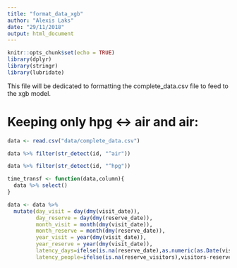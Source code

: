 ```yaml
---
title: "format_data_xgb"
author: "Alexis Laks"
date: "29/11/2018"
output: html_document
---
```


```r
knitr::opts_chunk$set(echo = TRUE)
library(dplyr)
library(stringr)
library(lubridate)
```

This file will be dedicated to formatting the complete_data.csv file to feed to the xgb model. 


# Keeping only hpg <-> air and air:

```r
data <- read.csv("data/complete_data.csv")
```


```r
data %>% filter(str_detect(id, "^air"))
```

```r
data %>% filter(str_detect(id, "^hpg"))
```


```r
time_transf <- function(data,column){
  data %>% select()
}


```
```r
data <- data %>%
  mutate(day_visit = day(dmy(visit_date)),
         day_reserve = day(dmy(reserve_date)),
         month_visit = month(dmy(visit_date)),
         month_reserve = month(dmy(reserve_date)),
         year_visit = year(dmy(visit_date)),
         year_reserve = year(dmy(visit_date)),
         latency_days=ifelse(is.na(reserve_date),as.numeric(as.Date(visit_date)-as.Date(reserve_date)),0),
         latency_people=ifelse(is.na(reserve_visitors),visitors-reserve_visitors,0))
```


